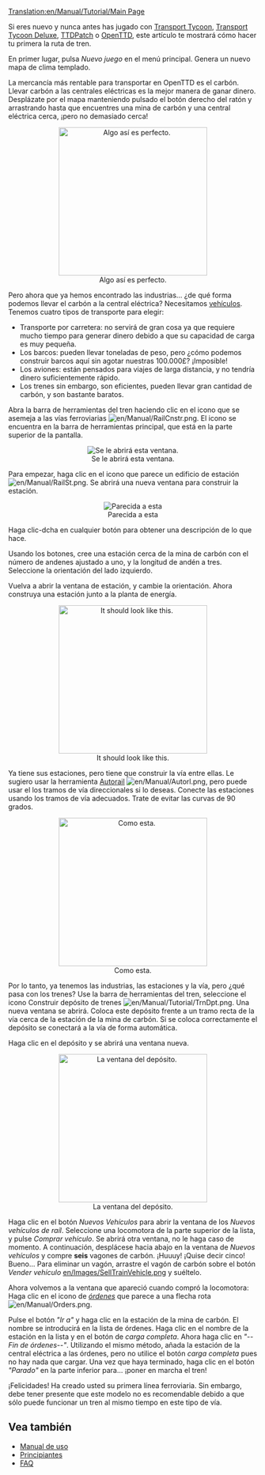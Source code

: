 [[Translation:en/Manual/Tutorial/Main Page]]

{{es/Manual/Tutorial/Tutorial}}
Si eres nuevo y nunca antes has jugado con [[en/Es/Transport Tycoon|Transport Tycoon]], [[es/Archive/OpenTTD/Transport Tycoon Deluxe|Transport Tycoon Deluxe]], [[en/Es/TTDPatch|TTDPatch]] o [[es/Manual/Main Page|OpenTTD]], este artículo te mostrará cómo hacer tu primera la ruta de tren. 

En primer lugar, pulsa ''Nuevo juego'' en el menú principal. Genera un nuevo mapa de clima templado.

La mercancía más rentable para transportar en OpenTTD es el carbón. Llevar carbón a las centrales eléctricas es la mejor manera de ganar dinero. Desplázate por el mapa manteniendo pulsado el botón derecho del ratón y arrastrando hasta que encuentres una mina de carbón y una central eléctrica cerca, ¡pero no demasiado cerca!

<center>[[File:en/Manual/Tutorial/Tutorial1.png|thumb|300px|center|Algo así es perfecto.]]</center>

Pero ahora que ya hemos encontrado las industrias... ¿de qué forma podemos llevar el carbón a la central eléctrica? Necesitamos [[en/Es/Vehículos|vehículos]]. Tenemos cuatro tipos de transporte para elegir:
* Transporte por carretera: no servirá de gran cosa ya que requiere mucho tiempo para generar dinero debido a que su capacidad de carga es muy pequeña.
* Los barcos: pueden llevar toneladas de peso, pero ¿cómo podemos construir barcos aquí sin agotar nuestras 100.000£? ¡Imposible!
* Los aviones: están pensados para viajes de larga distancia, y no tendría dinero suficientemente rápido.
* Los trenes sin embargo, son eficientes, pueden llevar gran cantidad de carbón, y son bastante baratos.

Abra la barra de herramientas del tren haciendo clic en el icono que se asemeja a las vías ferroviarias [[File:en/Manual/RailCnstr.png]]. El icono se encuentra en la barra de herramientas principal, que está en la parte superior de la pantalla.
<center>[[File:en/Manual/Railroad Construction.png|center|Se le abrirá esta ventana.]]</center>

Para empezar, haga clic en el icono que parece un edificio de estación[[File:en/Manual/RailSt.png]]. Se abrirá una nueva ventana para construir la estación.
<center>[[File:en/Manual/Stationgui.png|center|frame|Parecida a esta]]</center>

Haga clic-dcha en cualquier botón para obtener una descripción de lo que hace.

Usando los botones, cree una estación cerca de la mina de carbón con el número de andenes ajustado a uno, y la longitud de andén a tres. Seleccione la orientación del lado izquierdo.

Vuelva a abrir la ventana de estación, y cambie la orientación. Ahora construya una estación junto a la planta de energía.
<center>[[File:en/Manual/Tutorial/Tutorial2.png|thumb|300px|center|It should look like this.]]</center>

Ya tiene sus estaciones, pero tiene que construir la vía entre ellas. Le sugiero usar la herramienta [[en/Es/Autorail|Autorail]] [[File:en/Manual/Autorl.png]], pero puede usar el los tramos de vía direccionales si lo deseas. Conecte las estaciones usando los tramos de vía adecuados. Trate de evitar las curvas de 90 grados.

<center>[[File:en/Manual/Tutorial/Tutorial3.png|thumb|300px|center|Como esta.]]</center>

Por lo tanto, ya tenemos las industrias, las estaciones y la vía, pero ¿qué pasa con los trenes? Use la barra de herramientas del tren, seleccione el icono Construir depósito de trenes [[File:en/Manual/Tutorial/TrnDpt.png]]. Una nueva ventana se abrirá. Coloca este depósito frente a un tramo recta de la vía cerca de la estación de la mina de carbón. Si se coloca correctamente el depósito se conectará a la vía de forma automática.

Haga clic en el depósito y se abrirá una ventana nueva.

<center>[[File:en/Manual/Tutorial/Tutorial4.png|thumb|300px|center|La ventana del depósito.]]</center>

Haga clic en el botón ''Nuevos Vehículos'' para abrir la ventana de los ''Nuevos vehículos de raíl''. Seleccione una locomotora de la parte superior de la lista, y pulse ''Comprar vehículo''. Se abrirá otra ventana, no le haga caso de momento. A continuación, desplácese hacia abajo en la ventana de ''Nuevos vehículos'' y compre '''seis''' vagones de carbón. ¡Huuuy! ¡Quise decir cinco! Bueno... Para eliminar un vagón, arrastre el vagón de carbón sobre el botón ''Vender vehículo'' [[en/Images/SellTrainVehicle.png]] y suéltelo.

Ahora volvemos a la ventana que apareció cuando compró la locomotora: Haga clic en el icono de ''[[en/Es/Órdenes|órdenes]]'' que parece a una flecha rota [[File:en/Manual/Orders.png]].

Pulse el botón ''"Ir a"'' y haga clic en la estación de la mina de carbón. El nombre se introducirá en la lista de órdenes. Haga clic en el nombre de la estación en la lista y en el botón de ''carga completa''. Ahora haga clic en ''"--Fin de órdenes--"''. Utilizando el mismo método, añada la estación de la central eléctrica a las órdenes, pero no utilice el botón ''carga completa'' pues no hay nada que cargar. Una vez que haya terminado, haga clic en el botón ''"Parado"'' en la parte inferior para... ¡poner en marcha el tren!

¡Felicidades! Ha creado usted su primera línea ferroviaria. Sin embargo, debe tener presente que este modelo no es recomendable debido a que sólo puede funcionar un tren al mismo tiempo en este tipo de vía.

==Vea también==
*[[es/Main Page|Manual de uso]]
*[[en/Es/Principiantes|Principiantes]]
*[[en/Es/FAQ|FAQ]]